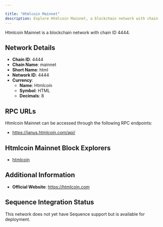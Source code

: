 ```yaml
---

title: "Htmlcoin Mainnet"
description: Explore Htmlcoin Mainnet, a blockchain network with chain ID 4444. Learn about its native currency, Htmlcoin, and how to interact with the network.
---
```




Htmlcoin Mainnet is a blockchain network with chain ID 4444.

## Network Details

- **Chain ID**: 4444
- **Chain Name**: mainnet
- **Short Name**: html
- **Network ID**: 4444
- **Currency**: 
  - **Name**: Htmlcoin
  - **Symbol**: HTML
  - **Decimals**: 8

## RPC URLs

Htmlcoin Mainnet can be accessed through the following RPC endpoints:

- https://janus.htmlcoin.com/api/

## Htmlcoin Mainnet Block Explorers

- [htmlcoin](https://explorer.htmlcoin.com)

## Additional Information

- **Official Website**: https://htmlcoin.com

## Sequence Integration Status

This network does not yet have Sequence support but is available for deployment.
